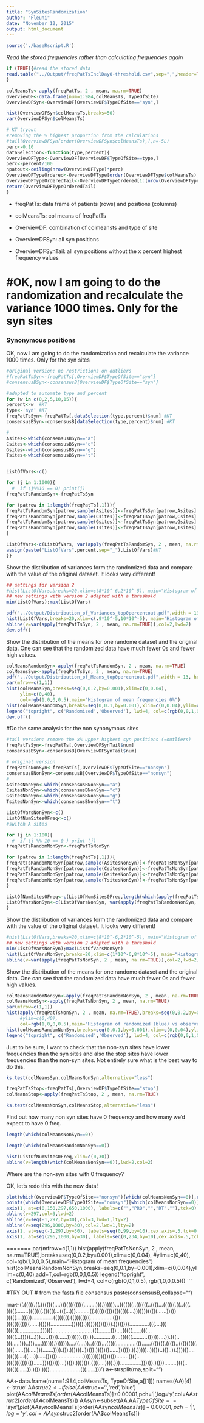 ```yaml
---
title: "SynSitesRandomization"
author: "Pleuni"
date: "November 12, 2015"
output: html_document
---
```



```r

source('./baseRscript.R')
```

*Read the stored frequencies rather than calculating frequencies again*
```r
if (TRUE){#read the stored data
read.table("../Output/freqPatTsInclDay0-threshold.csv",sep=",",header=TRUE,row.names=1)->freqPatTs
}

colMeansTs<-apply(freqPatTs, 2 , mean, na.rm=TRUE)
OverviewDF<-data.frame(num=1:984,colMeansTs, TypeOfSite)
OverviewDFSyn<-OverviewDF[OverviewDF$TypeOfSite=="syn",]

hist(OverviewDFSyn$colMeansTs,breaks=50)
var(OverviewDFSyn$colMeansTs)

# KT tryout
#removing the % highest proportion from the calculations
#tail(OverviewDFSyn[order(OverviewDFSyn$colMeansTs),],n=-5L)
perc<-0.10
dataSelection<-function(type,percent){
OverviewDFType<-OverviewDF[OverviewDF$TypeOfSite==type,]
perc<-percent/100
npatout<-ceiling(nrow(OverviewDFType)*perc)
OverviewDFTypeOrdered<-OverviewDFType[order(OverviewDFType$colMeansTs),]
OverviewDFTypeOrderedTail<-OverviewDFTypeOrdered[1:(nrow(OverviewDFTypeOrdered)-npatout),]
return(OverviewDFTypeOrderedTail)
}

```

* freqPatTs: data frame of patients (rows) and positions (columns)

* colMeansTs: col means of freqPatTs

* OverviewDF: combination of colmeansts and type of site

+ OverviewDFSyn: all syn positions 

+ OverviewDFSynTail: all syn positions without the x percent highest frequency values 





#OK, now I am going to do the randomization and recalculate the variance 1000 times. Only for the syn sites
=======

### Synonymous positions
OK, now I am going to do the randomization and recalculate the variance 1000 times. Only for the syn sites
```r

#original version: no restrictions on outliers
#freqPatTsSyn<-freqPatTs[,OverviewDF$TypeOfSite=="syn"]
#consensusBSyn<-consensusB[OverviewDF$TypeOfSite=="syn"]

#adapted to automate type and percent 
for (w in c(0,2,5,10,15)){
percent<-w  #KT
type<-'syn' #KT
freqPatTsSyn<-freqPatTs[,dataSelection(type,percent)$num] #KT
consensusBSyn<-consensusB[dataSelection(type,percent)$num] #KT

#
Asites<-which(consensusBSyn=="a")
Csites<-which(consensusBSyn=="c")
Gsites<-which(consensusBSyn=="g")
Tsites<-which(consensusBSyn=="t")


ListOfVars<-c()

for (j in 1:1000){
  #  if (j%%10 == 0) print(j)
freqPatTsRandomSyn<-freqPatTsSyn

for (patrow in 1:length(freqPatTs[,1])){
freqPatTsRandomSyn[patrow,sample(Asites)]<-freqPatTsSyn[patrow,Asites]
freqPatTsRandomSyn[patrow,sample(Csites)]<-freqPatTsSyn[patrow,Csites]
freqPatTsRandomSyn[patrow,sample(Gsites)]<-freqPatTsSyn[patrow,Gsites]
freqPatTsRandomSyn[patrow,sample(Tsites)]<-freqPatTsSyn[patrow,Tsites]
}

ListOfVars<-c(ListOfVars, var(apply(freqPatTsRandomSyn, 2 , mean, na.rm=TRUE))) #vector with n=runs means 
assign(paste("ListOfVars",percent,sep="_"),ListOfVars)#KT
}}
```




Show the distribution of variances form the randomized data and compare with the value of the ofiginal dataset. It looks very different!
```r
## settings for version 2
#hist(ListOfVars,breaks=20,xlim=c(8*10^-6,2*10^-5), main="Histogram of variances vs observed variance")
## new settings with version 2 adapted with a threshold
min(ListOfVars);max(ListOfVars)

pdf("../Output/Distribution_of_Variances_top0percentout.pdf",width = 13, height = 10)
hist(ListOfVars,breaks=20,xlim=c(.9*10^-5,10*10^-5), main="Histogram of variances vs observed variance (0%)")
abline(v=var(apply(freqPatTsSyn, 2 , mean, na.rm=TRUE)),col=2,lwd=2)
dev.off()
```



Show the distribution of the means for one randome dataset and the original data. One can see that the randomized data have much fewer 0s and fewer high values. 
```r
colMeansRandomSyn<-apply(freqPatTsRandomSyn, 2 , mean, na.rm=TRUE)
colMeansSyn<-apply(freqPatTsSyn, 2 , mean, na.rm=TRUE)
pdf("../Output/Distribution_of_Means_top0percentout.pdf",width = 13, height = 10)
par(mfrow=c(1,1))
hist(colMeansSyn,breaks=seq(0,0.2,by=0.001),xlim=c(0,0.04),
     ylim=c(0,40),
     col=rgb(1,0,0,0.5),main="Histogram of mean frequencies 0%")
hist(colMeansRandomSyn,breaks=seq(0,0.1,by=0.001),xlim=c(0,0.04),ylim=c(0,40),add=T,col=rgb(0,0,1,0.5))
legend("topright", c('Randomized','Observed'), lwd=4, col=c(rgb(0,0,1,0.5), rgb(1,0,0,0.5)))
dev.off()
```


#Do the same analysis for the non synonymous sites
```r
#tail version: remove the x% upper highest syn positions (=outliers)
freqPatTsSyn<-freqPatTs[,OverviewDFSynTail$num]
consensusBSyn<-consensusB[OverviewDFSynTail$num]

# original version 
freqPatTsNonSyn<-freqPatTs[,OverviewDF$TypeOfSite=="nonsyn"]
consensusBNonSyn<-consensusB[OverviewDF$TypeOfSite=="nonsyn"]
#
AsitesNonSyn<-which(consensusBNonSyn=="a")
CsitesNonSyn<-which(consensusBNonSyn=="c")
GsitesNonSyn<-which(consensusBNonSyn=="g")
TsitesNonSyn<-which(consensusBNonSyn=="t")

ListOfVarsNonSyn<-c()
ListOfNumSites0Freq<-c()
#switch A sites

for (j in 1:100){
  #  if (j %% 10 == 0 ) print (j)
freqPatTsRandomNonSyn<-freqPatTsNonSyn

for (patrow in 1:length(freqPatTs[,1])){
freqPatTsRandomNonSyn[patrow,sample(AsitesNonSyn)]<-freqPatTsNonSyn[patrow,AsitesNonSyn]
freqPatTsRandomNonSyn[patrow,sample(CsitesNonSyn)]<-freqPatTsNonSyn[patrow,CsitesNonSyn]
freqPatTsRandomNonSyn[patrow,sample(GsitesNonSyn)]<-freqPatTsNonSyn[patrow,GsitesNonSyn]
freqPatTsRandomNonSyn[patrow,sample(TsitesNonSyn)]<-freqPatTsNonSyn[patrow,TsitesNonSyn]
}

ListOfNumSites0Freq<-c(ListOfNumSites0Freq,length(which(apply(freqPatTsRandomNonSyn, 2 , mean, na.rm=TRUE)==0)))
ListOfVarsNonSyn<-c(ListOfVarsNonSyn, var(apply(freqPatTsRandomNonSyn, 2 , mean, na.rm=TRUE)))
}
```


Show the distribution of variances form the randomized data and compare with the value of the ofiginal dataset. It looks very different!
```r
#hist(ListOfVars,breaks=20,xlim=c(8*10^-6,2*10^-5), main="Histogram of variances vs observed variance")
## new settings with version 2 adapted with a threshold
min(ListOfVarsNonSyn);max(ListOfVarsNonSyn)
hist(ListOfVarsNonSyn,breaks=20,xlim=c(1*10^-6,8*10^-5), main="Histogram of variances vs observed variance")
abline(v=var(apply(freqPatTsNonSyn, 2 , mean, na.rm=TRUE)),col=2,lwd=2)

```
Show the distribution of the means for one randome dataset and the original data. One can see that the randomized data have much fewer 0s and fewer high values. 
```r
colMeansRandomNonSyn<-apply(freqPatTsRandomNonSyn, 2 , mean, na.rm=TRUE)
colMeansNonSyn<-apply(freqPatTsNonSyn, 2 , mean, na.rm=TRUE)
par(mfrow=c(1,1))
hist(apply(freqPatTsNonSyn, 2 , mean, na.rm=TRUE),breaks=seq(0,0.2,by=0.001),xlim=c(0,0.04),
     #ylim=c(0,40),
     col=rgb(1,0,0,0.5),main="Histogram of randomized (blue) vs observed (red) mean frequencies")
hist(colMeansRandomNonSyn,breaks=seq(0,0.1,by=0.001),xlim=c(0,0.04),ylim=c(0,40),add=T,col=rgb(0,0,1,0.5))
legend("topright", c('Randomized','Observed'), lwd=4, col=c(rgb(0,0,1,0.5), rgb(1,0,0,0.5)))

```



Just to be sure, I want to check that the non-syn sites have lower frequencies than the syn sites and also the stop sites have lower frequencies than the non-syn sites. 
Not entirely sure what is the best way to do this. 

```r
ks.test(colMeansSyn,colMeansNonSyn,alternative="less")

freqPatTsStop<-freqPatTs[,OverviewDF$TypeOfSite=="stop"]
colMeansStop<-apply(freqPatTsStop, 2 , mean, na.rm=TRUE)

ks.test(colMeansNonSyn,colMeansStop,alternative="less")

```

Find out how many non syn sites have 0 frequency and how many we'd expect to have 0 freq. 

```r
length(which(colMeansNonSyn==0))

length(which(colMeansRandomNonSyn==0))

hist(ListOfNumSites0Freq,xlim=c(0,30))
abline(v=length(which(colMeansNonSyn==0)),lwd=2,col=2)
```

Where are the non-syn sites with 0 frequency? 

OK, let's redo this with the new data!

```r
plot(which(OverviewDF$TypeOfSite=="nonsyn")[which(colMeansNonSyn==0)],rep(1,length(which(colMeansNonSyn==0))),xaxt="n",xlab = "Location",ylab="",ylim=c(0.8,1.2),pch=23)
points(which(OverviewDF$TypeOfSite=="nonsyn")[which(colMeansNonSyn==0)],rep(1,length(which(colMeansNonSyn==0))),pch="|",cex=1)
axis(1, at=c(0,150,297,650,1000), labels=c("","PRO","","RT",""),tck=0)
abline(v=297,col=3,lwd=2)
abline(v=seq(-1,297,by=30),col=3,lwd=1,lty=2)
abline(v=seq(296,1000,by=30),col=2,lwd=1,lty=2)
axis(1, at=seq(-1,297,by=30), labels=seq(0,99,by=10),cex.axis=.5,tck=0,line=-1,lty=0)
axis(1, at=seq(296,1000,by=30), labels=seq(0,234,by=10),cex.axis=.5,tck=0,line=-1,lty=0)
```



=======
par(mfrow=c(1,1))
hist(apply(freqPatTsNonSyn, 2 , mean, na.rm=TRUE),breaks=seq(0,0.2,by=0.001),xlim=c(0,0.04),
     #ylim=c(0,40),
     col=rgb(1,0,0,0.5),main="Histogram of mean frequencies")
hist(colMeansRandomNonSyn,breaks=seq(0,0.1,by=0.001),xlim=c(0,0.04),ylim=c(0,40),add=T,col=rgb(0,0,1,0.5))
legend("topright", c('Randomized','Observed'), lwd=4, col=c(rgb(0,0,1,0.5), rgb(1,0,0,0.5)))
```

#TRY OUT
# from the fasta file consensus
paste(consensusB,collapse="")  

rna<-('.(((((.((.(((((((....)))(((((((((........))).))))))...(((((((..((((((..((((...((((((.((..(((.(((((........(((((((.((((((...(((...))).........((.(((((((((((((((((....)))))))(((((......)))))(((((....)))))..............((((((((.((((((((((...............((((.((((((((((((......))))))..............)))))).)))))))))))))).)))))))).............(((....)))((((((...............))))))..........................(((........)))....(((((......(((...(((((...)))))...))).....)))))......))))))).))).))............((...((((((..........))))))....)).(((..(((.....)))..))).....)))))).)))))))....((....))..(((((...(((((.............(((......(((((((.(((((..(((((((((.((((......(((.....))).......)))).))).))))))..))))).)))))))......)))))).)).)))))..)))))..)))..)).))))))....((((((....((....)).....)))))).................)))))))))))))))))........((((..((((((((((((((......)))))))))...))))).))))(((.((((....)))).)))..............)))))).)))))........((((..((((((......)).)))).))))....................(((......)))')
a<-strsplit(rna,split="")

AA<-data.frame(num=1:984,colMeansTs, TypeOfSite,a[[1]])
names(AA)[4]<-'struc'
AA$struc2<-ifelse(AA$struc=='.','red','blue')
plot(AA$colMeansTs[order(AA$colMeansTs)]+0.00001,pch='|',log='y',col=AA$struc2[order(AA$colMeansTs)])
AAsyn<-subset(AA,AA$TypeOfSite=='syn')
plot(AAsyn$colMeansTs[order(AAsyn$colMeansTs)]+0.00001,pch='|',log='y',col=AAsyn$struc2[order(AA$colMeansTs)])
